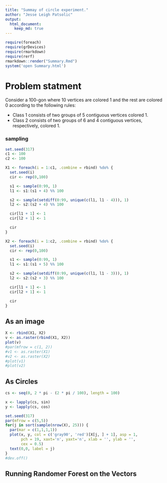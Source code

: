 ```yaml
---
title: "Summay of circle experiment."
author: "Jesse Leigh Patsolic"
output: 
  html_document:
    keep_md: true
---
```


```r
require(foreach)
require(grDevices)
require(rmarkdown)
require(rerf)
rmarkdown::render("Summary.Rmd")
system('open Summary.html')
```

# Problem statment 

Consider a 100-gon where 10 vertices are colored 1 and
the rest are colored 0 according to the following rules: 

* Class 1 consists of two groups of 5 contiguous vertices colored 1.
* Class 2 consists of two groups of 6 and 4 contiguous vertices, respectively, colored 1.


### sampling

```r
set.seed(317)
c1 <- 100
c2 <- 100

X1 <- foreach(i = 1:c1, .combine = rbind) %do% {
  set.seed(i)
  cir <- rep(0,100)

  s1 <- sample(0:99, 1)
  l1 <- s1:(s1 + 4) %% 100

  s2 <- sample(setdiff(0:99, unique(c(l1, l1 - 4))), 1)
  l2 <- s2:(s2 + 4) %% 100

  cir[l1 + 1] <- 1
  cir[l2 + 1] <- 1

  cir
}

X2 <- foreach(i = 1:c2, .combine = rbind) %do% {
  set.seed(i)
  cir <- rep(0,100)

  s1 <- sample(0:99, 1)
  l1 <- s1:(s1 + 5) %% 100

  s2 <- sample(setdiff(0:99, unique(c(l1, l1 - 3))), 1)
  l2 <- s2:(s2 + 3) %% 100

  cir[l1 + 1] <- 1
  cir[l2 + 1] <- 1

  cir
}
```

## As an image
```r
X <- rbind(X1, X2)
v <- as.raster(rbind(X1, X2))
plot(v)
#par(mfrow = c(1, 2))
#v1 <- as.raster(X1)
#v2 <- as.raster(X2)
#plot(v1)
#plot(v2)
```

## As Circles

```r
cs <- seq(0, 2 * pi - (2 * pi / 100), length = 100)

x <- lapply(cs, sin)
y <- lapply(cs, cos)

set.seed(317)
par(mfrow = c(5,5))
for(j in sort(sample(nrow(X), 25))) {
  par(mar = c(1,1,1,1))
  plot(x, y, col = c('gray90', 'red')[X[j, ] + 1], asp = 1,
       pch = 19, xaxt='n', yaxt='n', xlab = '', ylab = '',
       cex = 0.5)
  text(0,0, label = j)
}
#dev.off()
```

## Running Randomer Forest on the Vectors

```r
```






